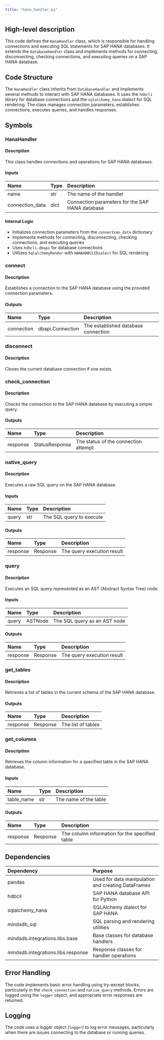 ```yaml
---
title: "hana_handler.py"
---
```


## High-level description
This code defines the `HanaHandler` class, which is responsible for handling connections and executing SQL statements for SAP HANA databases. It extends the `DatabaseHandler` class and implements methods for connecting, disconnecting, checking connections, and executing queries on a SAP HANA database.

## Code Structure
The `HanaHandler` class inherits from `DatabaseHandler` and implements several methods to interact with SAP HANA databases. It uses the `hdbcli` library for database connections and the `sqlalchemy_hana` dialect for SQL rendering. The class manages connection parameters, establishes connections, executes queries, and handles responses.

## Symbols

### HanaHandler
#### Description
This class handles connections and operations for SAP HANA databases.

#### Inputs
| Name | Type | Description |
|:-----|:-----|:------------|
| name | str | The name of the handler |
| connection_data | dict | Connection parameters for the SAP HANA database |

#### Internal Logic
- Initializes connection parameters from the `connection_data` dictionary
- Implements methods for connecting, disconnecting, checking connections, and executing queries
- Uses `hdbcli.dbapi` for database connections
- Utilizes `SqlalchemyRender` with `HANAHDBCLIDialect` for SQL rendering

### connect
#### Description
Establishes a connection to the SAP HANA database using the provided connection parameters.

#### Outputs
| Name | Type | Description |
|:-----|:-----|:------------|
| connection | dbapi.Connection | The established database connection |

### disconnect
#### Description
Closes the current database connection if one exists.

### check_connection
#### Description
Checks the connection to the SAP HANA database by executing a simple query.

#### Outputs
| Name | Type | Description |
|:-----|:-----|:------------|
| response | StatusResponse | The status of the connection attempt |

### native_query
#### Description
Executes a raw SQL query on the SAP HANA database.

#### Inputs
| Name | Type | Description |
|:-----|:-----|:------------|
| query | str | The SQL query to execute |

#### Outputs
| Name | Type | Description |
|:-----|:-----|:------------|
| response | Response | The query execution result |

### query
#### Description
Executes an SQL query represented as an AST (Abstract Syntax Tree) node.

#### Inputs
| Name | Type | Description |
|:-----|:-----|:------------|
| query | ASTNode | The SQL query as an AST node |

#### Outputs
| Name | Type | Description |
|:-----|:-----|:------------|
| response | Response | The query execution result |

### get_tables
#### Description
Retrieves a list of tables in the current schema of the SAP HANA database.

#### Outputs
| Name | Type | Description |
|:-----|:-----|:------------|
| response | Response | The list of tables |

### get_columns
#### Description
Retrieves the column information for a specified table in the SAP HANA database.

#### Inputs
| Name | Type | Description |
|:-----|:-----|:------------|
| table_name | str | The name of the table |

#### Outputs
| Name | Type | Description |
|:-----|:-----|:------------|
| response | Response | The column information for the specified table |

## Dependencies
| Dependency | Purpose |
|:-----------|:--------|
| pandas | Used for data manipulation and creating DataFrames |
| hdbcli | SAP HANA database API for Python |
| sqlalchemy_hana | SQLAlchemy dialect for SAP HANA |
| mindsdb_sql | SQL parsing and rendering utilities |
| mindsdb.integrations.libs.base | Base classes for database handlers |
| mindsdb.integrations.libs.response | Response classes for handler operations |

## Error Handling
The code implements basic error handling using try-except blocks, particularly in the `check_connection` and `native_query` methods. Errors are logged using the `logger` object, and appropriate error responses are returned.

## Logging
The code uses a logger object (`logger`) to log error messages, particularly when there are issues connecting to the database or running queries.